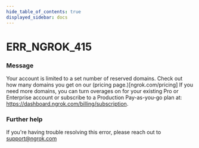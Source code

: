 ```yaml
---
hide_table_of_contents: true
displayed_sidebar: docs
---
```



# ERR_NGROK_415

### Message

Your account is limited to a set number of reserved domains. Check out how many domains you get on our (pricing page.)[ngrok.com/pricing] If you need more domains, you can turn overages on for your existing Pro or Enterprise account or subscribe to a Production Pay-as-you-go plan at: https://dashboard.ngrok.com/billing/subscription.

### Further help

If you're having trouble resolving this error, please reach out to [support@ngrok.com](mailto:support@ngrok.com?subject=Help%20with%20ERR_NGROK_415)

<ErrorDetails error="err_ngrok_415" />
